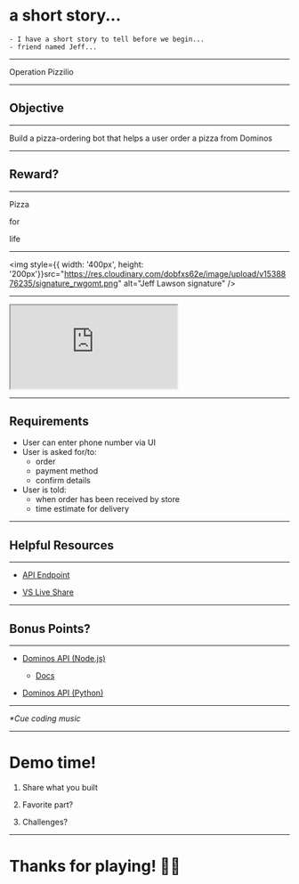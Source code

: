 

<Head>
  <title>Operation Pizzilio</title>
</Head>

# a short story...

```notes
- I have a short story to tell before we begin...
- friend named Jeff...
```

---

<Appear>
  <BigTitle>Operation</BigTitle>
  <BigTitle>Pizzilio</BigTitle>
</Appear>

---

## Objective

---

Build a pizza-ordering bot that helps a user order a pizza from Dominos

---

<h2>Reward?</h2>

---

<Appear>
  <p>Pizza</p>
  <p>for</p>
  <p>life</p>
</Appear>

---

<img style={{ width: '400px', height: '200px'}}src="https://res.cloudinary.com/dobfxs62e/image/upload/v1538876235/signature_rwgomt.png" alt="Jeff Lawson signature" />

---

<iframe src="https://codesandbox.io/embed/xpyvm8kozo" style={{ width:'1060px', height:'700px', border:'0', borderRadius: '4px', overflow: 'hidden'}} sandBox="allow-modals allow-forms allow-popups allow-scripts allow-same-origin"></iframe>

---

## Requirements

<Mission>
  <ul>
    <li>User can enter phone number via UI</li>
    <li>User is asked for/to:
      <ul>
        <li>order</li>
        <li>payment method</li>
        <li>confirm details</li>
      </ul>
    </li>
    <li>User is told:
      <ul>
        <li>when order has been received by store</li>
        <li>time estimate for delivery</li>
      </ul>
    </li>
  </ul>
</Mission>

---

## Helpful Resources

---

- [API Endpoint](https://beeceptor.com/console/pizzilio)

- [VS Live Share](https://marketplace.visualstudio.com/items?itemName=MS-vsliveshare.vsliveshare)


---

## Bonus Points?

---

- [Dominos API (Node.js)](https://github.com/RIAEvangelist/node-dominos-pizza-api)
    - [Docs](http://riaevangelist.github.io/node-dominos-pizza-api/)

- [Dominos API (Python)](https://github.com/gamagori/pizzapi)

---

_*Cue coding music_

---

# Demo time!

1. Share what you built

2. Favorite part?

3. Challenges?

---

# Thanks for playing! 🙏🏼